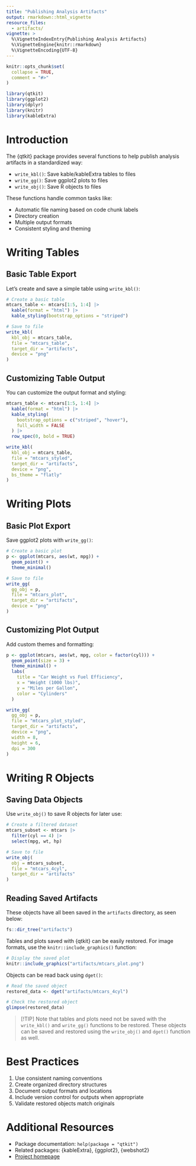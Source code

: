 ```yaml
---
title: "Publishing Analysis Artifacts"
output: rmarkdown::html_vignette
resource_files:
  - artifacts/
vignette: >
  %\VignetteIndexEntry{Publishing Analysis Artifacts}
  %\VignetteEngine{knitr::rmarkdown}
  %\VignetteEncoding{UTF-8}
---
```


```r
knitr::opts_chunk$set(
  collapse = TRUE,
  comment = "#>"
)
```

```r
library(qtkit)
library(ggplot2)
library(dplyr)
library(knitr)
library(kableExtra)
```

# Introduction

The {qtkit} package provides several functions to help publish analysis artifacts in a standardized way:

- `write_kbl()`: Save kable/kableExtra tables to files
- `write_gg()`: Save ggplot2 plots to files
- `write_obj()`: Save R objects to files

These functions handle common tasks like:

- Automatic file naming based on code chunk labels
- Directory creation
- Multiple output formats
- Consistent styling and theming

# Writing Tables

## Basic Table Export

Let's create and save a simple table using `write_kbl()`:

```r
# Create a basic table
mtcars_table <- mtcars[1:5, 1:4] |>
  kable(format = "html") |>
  kable_styling(bootstrap_options = "striped")

# Save to file
write_kbl(
  kbl_obj = mtcars_table,
  file = "mtcars_table",
  target_dir = "artifacts",
  device = "png"
)
```

## Customizing Table Output

You can customize the output format and styling:

```r
mtcars_table <- mtcars[1:5, 1:4] |>
  kable(format = "html") |>
  kable_styling(
    bootstrap_options = c("striped", "hover"),
    full_width = FALSE
  ) |>
  row_spec(0, bold = TRUE)

write_kbl(
  kbl_obj = mtcars_table,
  file = "mtcars_styled",
  target_dir = "artifacts",
  device = "png",
  bs_theme = "flatly"
)
```

# Writing Plots

## Basic Plot Export

Save ggplot2 plots with `write_gg()`:

```r
# Create a basic plot
p <- ggplot(mtcars, aes(wt, mpg)) +
  geom_point() +
  theme_minimal()

# Save to file
write_gg(
  gg_obj = p,
  file = "mtcars_plot",
  target_dir = "artifacts",
  device = "png"
)
```

## Customizing Plot Output

Add custom themes and formatting:

```r
p <- ggplot(mtcars, aes(wt, mpg, color = factor(cyl))) +
  geom_point(size = 3) +
  theme_minimal() +
  labs(
    title = "Car Weight vs Fuel Efficiency",
    x = "Weight (1000 lbs)",
    y = "Miles per Gallon",
    color = "Cylinders"
  )

write_gg(
  gg_obj = p,
  file = "mtcars_plot_styled",
  target_dir = "artifacts",
  device = "png",
  width = 8,
  height = 6,
  dpi = 300
)
```

# Writing R Objects

## Saving Data Objects

Use `write_obj()` to save R objects for later use:

```r
# Create a filtered dataset
mtcars_subset <- mtcars |>
  filter(cyl == 4) |>
  select(mpg, wt, hp)

# Save to file
write_obj(
  obj = mtcars_subset,
  file = "mtcars_4cyl",
  target_dir = "artifacts"
)
```

## Reading Saved Artifacts

These objects have all been saved in the `artifacts` directory, as seen below:

```r
fs::dir_tree("artifacts")
```

Tables and plots saved with {qtkit} can be easily restored. For image formats, use the `knitr::include_graphics()` function:

```r
# Display the saved plot
knitr::include_graphics("artifacts/mtcars_plot.png")
```

Objects can be read back using `dget()`:

```r
# Read the saved object
restored_data <- dget("artifacts/mtcars_4cyl")

# Check the restored object
glimpse(restored_data)
```

> [!TIP]
> Note that tables and plots need not be saved with the `write_kbl()` and `write_gg()` functions to be restored. These objects can be saved and restored using the `write_obj()` and `dget()` function as well.


# Best Practices

1. Use consistent naming conventions
2. Create organized directory structures
3. Document output formats and locations
4. Include version control for outputs when appropriate
5. Validate restored objects match originals

# Additional Resources

- Package documentation: `help(package = "qtkit")`
- Related packages: {kableExtra}, {ggplot2}, {webshot2}
- [Project homepage](https://github.com/qtalr/qtkit)


